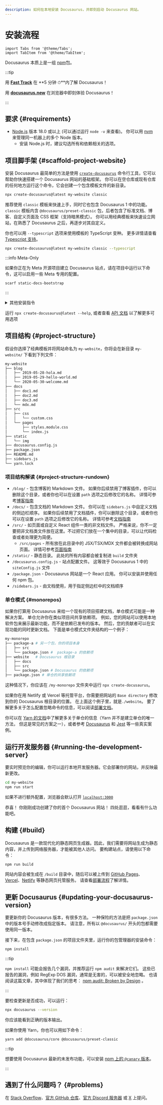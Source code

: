 ```yaml
---
description: 如何在本地安装 Docusaurus，并即刻启动 Docusaurus 网站。
---
```


# 安装流程

```mdx-code-block
import Tabs from '@theme/Tabs';
import TabItem from '@theme/TabItem';
```

Docusaurus 本质上是一组 [npm](https://github.com/facebook/docusaurus/tree/main/packages)包。

:::tip

用 **[Fast Track](introduction.mdx#fast-track)** 在 **5 分钟 ⏱**内了解 Docusaurus！

用 **[docusaurus.new](https://docusaurus.new)** 在浏览器中即刻体验 Docusaurus！

:::

## 要求 {#requirements}

- [Node.js](https://nodejs.org/en/download/) 版本 18.0 或以上 (可以通过运行 `node -v` 来查看)。 你可以用 [nvm](https://github.com/nvm-sh/nvm) 来管理同一机器上的多个 Node 版本。
  - 安装 Node.js 时，建议勾选所有和依赖相关的选项。

## 项目脚手架 {#scaffold-project-website}

安装 Docusaurus 最简单的方法是使用 [`create-docusaurus`](./api/misc/create-docusaurus.mdx) 命令行工具，它可以帮助你快速搭建一个 Docusaurus 网站的基础框架。 你可以在空仓库或现有仓库的任何地方运行这个命令，它会创建一个包含模板文件的新目录。

```bash
npx create-docusaurus@latest my-website classic
```

推荐使用 `classic` 模板来快速上手，同时它也包含 Docusaurus 1 中的功能。 `classic` 模板内含 `@docusaurus/preset-classic` 包，后者包含了标准文档、博客、自定义页面及 CSS 框架（支持暗黑模式）。 你可以用经典模板来快速设立网站，在熟悉了 Docusaurus 之后，再逐步对其自定义。

你也可以用 `--typescript` 选项来使用模板的 TypeScript 变种。 更多详情请查看 [Typescript 支持](./typescript-support.mdx)。

```bash
npx create-docusaurus@latest my-website classic --typescript
```

:::info Meta-Only

如果你正在为 Meta 开源项目建立 Docusaurus 站点，请在项目中运行以下命令，这可以启用一些 Meta 专用的配置。

```bash
scarf static-docs-bootstrap
```

:::

<details>
  <summary>其他安装指令</summary>

你也可以用你喜欢的包管理器来初始化新项目：

```bash npm2yarn
npm init docusaurus
```

</details>

运行 `npx create-docusaurus@latest --help`, 或者查看 [API 文档](./api/misc/create-docusaurus.mdx) 以了解更多可用选项

## 项目结构 {#project-structure}

假设你选择了经典模板并将网站命名为 `my-website`，你将会在新目录 `my-website/` 下看到下列文件：

```bash
my-website
├── blog
│   ├── 2019-05-28-hola.md
│   ├── 2019-05-29-hello-world.md
│   └── 2020-05-30-welcome.md
├── docs
│   ├── doc1.md
│   ├── doc2.md
│   ├── doc3.md
│   └── mdx.md
├── src
│   ├── css
│   │   └── custom.css
│   └── pages
│       ├── styles.module.css
│       └── index.js
├── static
│   └── img
├── docusaurus.config.js
├── package.json
├── README.md
├── sidebars.js
└── yarn.lock
```

### 项目结构解读 {#project-structure-rundown}

- `/blog/` - 包含博客的 Markdown 文件。 如果你后续禁用了博客插件，你可以删除这个目录，或者你也可以在设置 `path` 选项之后修改它的名称。 详情可参考[博客指南](blog.mdx)
- `/docs/` - 包含文档的 Markdown 文件。 你可以在 `sidebars.js` 中自定义文档的侧边栏顺序。 如果你后续禁用了文档插件，你可以删除这个目录，或者你也可以在设置 `path` 选项之后修改它的名称。 详情可参考[文档指南](./guides/docs/docs-introduction.mdx)
- `/src/` - 如页面或自定义 React 组件一类的非文档文件。 严格来说，你不一定要把非文档类文件放在这里。不过把它们放在一个集中的目录，可以让代码检查或者处理更为简便。
  - `/src/pages` - 所有放在此目录中的 JSX/TSX/MDX 文件都会被转换成网站页面。 详情可参考[页面指南](guides/creating-pages.mdx)
- `/static/` - 静态目录。 此处的所有内容都会被复制进 `build` 文件夹
- `/docusaurus.config.js` - 站点配置文件。 这等效于 Docusaurus 1 中的 `siteConfig.js` 文件
- `/package.json` - Docusaurus 网站是一个 React 应用。 你可以安装并使用任何 npm 包。
- `/sidebars.js` - 由文档使用，用于指定侧边栏中的文档顺序

### 单仓模式 {#monorepos}

如果你打算用 Docusaurus 来给一个现有的项目搭建文档，单仓模式可能是一种解决方案。 单仓允许你在类似项目间共享依赖项。 例如，您的网站可以使用本地软件包来展示最新功能，而不是依赖已发布的版本。 然后，您的贡献者可以在实现功能的同时更新文档。 下面是单仓模式文件夹结构的一个例子：

```bash
my-monorepo
├── package-a # 另一个包，你的项目本身
│   ├── src
│   └── package.json #  package-a 的依赖项
├── website   # Docusaurus 根目录
│   ├── docs
│   ├── src
│   └── package.json # Docusaurus 的依赖项
├── package.json # 单仓的共享依赖项
```

这种情况下，你应该在 `/my-monorepo` 文件夹中运行 `npx create-docusaurus`。

如果你在用 Netlify 或 Vercel 等托管平台，你需要把网站的 `Base directory` 修改到你的 Docusaurus 根目录的位置。 在上面这个例子里，就是`./website`。 要了解更多关于怎么配置忽略命令的信息，可以阅读[部署文档](./deployment.mdx#deploying-to-netlify)。

你可以在 [Yarn 的文档](https://yarnpkg.com/features/workspaces)中了解更多关于单仓的信息（Yarn 并不是建立单仓的唯一方法， 但这是常见的方案之一），或者参考 [Docusaurus](https://github.com/facebook/docusaurus) 和 [Jest](https://github.com/facebook/jest) 等一些真实案例。

## 运行开发服务器 {#running-the-development-server}

要实时预览你的编辑，你可以运行本地开发服务器。它会部署你的网站，并反映最新更改。

```bash npm2yarn
cd my-website
npm run start
```

如果不进行额外配置，浏览器会默认打开 [`localhost:3000`](http://localhost:3000)

恭喜！ 你刚刚成功创建了你的首个 Docusaurus 网站！ 四处逛逛，看看有什么功能吧。

## 构建 {#build}

Docusaurus 是一款现代化的静态网页生成器。因此，我们需要将网站生成为静态内容，并上传到网络服务器，才能被其他人访问。 要构建站点，请使用以下命令：

```bash npm2yarn
npm run build
```

网站内容会被生成在 `/build` 目录中，随后可以被上传到 [GitHub Pages](https://pages.github.com/)、[Vercel](https://vercel.com/)、[Netlify](https://www.netlify.com/) 等静态网页托管服务。 请查看[部署流程](deployment.mdx)了解详情。

## 更新 Docusaurus {#updating-your-docusaurus-version}

要更新你的 Docusaurus 版本，有很多方法。 一种保险的方法是把 `package.json` 中的版本号手动修改成指定版本。 请注意，所有以 `@docusaurus/` 开头的包都需要使用同一版本。


<UpgradeGuide />

接下来，在包含 `package.json` 的项目文件夹里，运行你的包管理器的安装命令：

```bash npm2yarn
npm install
```

:::tip

`npm install` 可能会报告几个漏洞，并推荐运行 `npm audit` 来解决它们。 这些已报告的漏洞，例如 RegExp DOS 漏洞，通常是无害的，可以被安全地忽略。 也请阅读这篇文章，其中体现了我们的思考： [npm audit: Broken by Design](https://overreacted.io/npm-audit-broken-by-design/) 。

:::

要检查更新是否成功，可以运行：

```bash
npx docusaurus --version
```

你应该能看到正确的版本输出。

如果你使用 Yarn，你也可以用如下命令：

```bash
yarn add @docusaurus/core @docusaurus/preset-classic
```

:::tip

想要使用 Docusaurus 最新的未发布功能，可以安装 [npm 上的 `@canary` 版本](/community/canary)。

:::

## 遇到了什么问题吗？ {#problems}

在 [Stack Overflow](https://stackoverflow.com/questions/tagged/docusaurus)、[官方 GitHub 仓库](https://github.com/facebook/docusaurus)、[官方 Discord 服务器](https://discordapp.com/invite/docusaurus) 或 [X](https://x.com/docusaurus) 上提问。
